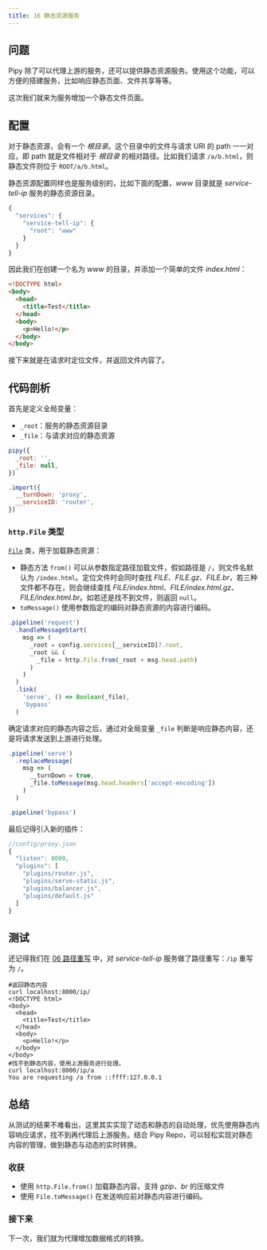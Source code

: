 ```yaml
---
title: 16 静态资源服务
---
```


## 问题

Pipy 除了可以代理上游的服务，还可以提供静态资源服务。使用这个功能，可以方便的搭建服务，比如响应静态页面、文件共享等等。

这次我们就来为服务增加一个静态文件页面。

## 配置

对于静态资源，会有一个 *根目录*。这个目录中的文件与请求 URI 的 path 一一对应，即 path 就是文件相对于 *根目录* 的相对路径。比如我们请求 `/a/b.html`，则静态文件则位于 `ROOT/a/b.html`。

静态资源配置同样也是服务级别的，比如下面的配置，*www* 目录就是 *service-tell-ip* 服务的静态资源目录。

```js
{
  "services": {
    "service-tell-ip": {
      "root": "www"
    }
  }
}
```

因此我们在创建一个名为 *www* 的目录，并添加一个简单的文件 *index.html*：

```html
<!DOCTYPE html>
<body>
  <head>
    <title>Test</title>
  </head>
  <body>
    <p>Hello!</p>
  </body>
</body>
```

接下来就是在请求时定位文件，并返回文件内容了。

## 代码剖析

首先是定义全局变量：

* `_root`：服务的静态资源目录
* `_file`：与请求对应的静态资源

```js
pipy({
  _root: '',
  _file: null,
})

.import({
  __turnDown: 'proxy',
  __serviceID: 'router',
})
```

### `http.File` 类型

[`File`](/reference/api/http/File) 类，用于加载静态资源：

* 静态方法 `from()` 可以从参数指定路径加载文件，假如路径是 `/`，则文件名默认为 `/index.html`。定位文件时会同时查找 *FILE*、*FILE.gz*、*FILE.br*，若三种文件都不存在，则会继续查找 *FILE/index.html*、*FILE/index.html.gz*、*FILE/index.html.br*。如若还是找不到文件，则返回 `null`。
* `toMessage()` 使用参数指定的编码对静态资源的内容进行编码。

```js
.pipeline('request')
  .handleMessageStart(
    msg => (
      _root = config.services[__serviceID]?.root,
      _root && (
        _file = http.File.from(_root + msg.head.path)
      )
    )
  )
  .link(
    'serve', () => Boolean(_file),
    'bypass'
  )
```

确定请求对应的静态内容之后，通过对全局变量 `_file` 判断是响应静态内容，还是将请求发送到上游进行处理。

```js
.pipeline('serve')
  .replaceMessage(
    msg => (
      __turnDown = true,
      _file.toMessage(msg.head.headers['accept-encoding'])
    )
  )

.pipeline('bypass')
```

最后记得引入新的插件：

```js
//config/proxy.json
{
  "listen": 8000,
  "plugins": [
    "plugins/router.js",
    "plugins/serve-static.js",
    "plugins/balancer.js",
    "plugins/default.js"
  ]
}
```

## 测试

还记得我们在 [06 路径重写](/tutorial/10-path-rewriting) 中，对 *service-tell-ip* 服务做了路径重写：`/ip` 重写为 `/`。

```shell
#返回静态内容
curl localhost:8000/ip/
<!DOCTYPE html>
<body>
  <head>
    <title>Test</title>
  </head>
  <body>
    <p>Hello!</p>
  </body>
</body>
#找不到静态内容，使用上游服务进行处理。
curl localhost:8000/ip/a
You are requesting /a from ::ffff:127.0.0.1
```

## 总结

从测试的结果不难看出，这里其实实现了动态和静态的自动处理，优先使用静态内容响应请求，找不到再代理后上游服务。结合 Pipy Repo，可以轻松实现对静态内容的管理，做到静态与动态的实时转换。

### 收获

* 使用 `http.File.from()` 加载静态内容，支持 *gzip*、*br* 的压缩文件
* 使用 `File.toMessage()` 在发送响应前对静态内容进行编码。

### 接下来

下一次，我们就为代理增加数据格式的转换。